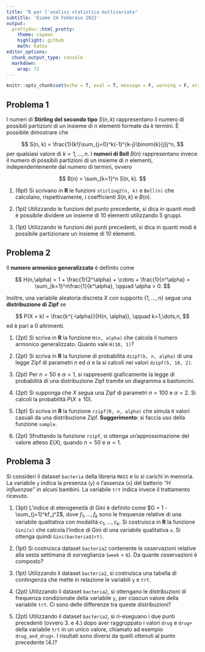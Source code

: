 ```yaml
---
title: "R per l'analisi statistica multivariata"
subtitle: 'Esame 24 Febbraio 2021'
output: 
  prettydoc::html_pretty:
    theme: cayman
    highlight: github
    math: katex
editor_options: 
  chunk_output_type: console
  markdown: 
    wrap: 72
---
```


```r
knitr::opts_chunk$set(echo = T, eval = T, message = F, warning = F, error = F, comment = NA, cache = F, include = T, R.options = list(width = 220))
```

## Problema 1

I numeri di **Stirling del secondo tipo** $S(n,k)$ rappresentano il
numero di possibili partizioni di un insieme di $n$ elementi formate da
$k$ termini. È possibile dimostrare che

$$
S(n, k) = \frac{1}{k!}\sum_{j=0}^k(-1)^{k-j}\binom{k}{j}j^n, 
$$ per qualsiasi valore di $k =1,\dots,n$. I **numeri di Bell** $B(n)$
rappresentano invece il numero di possibili partizioni di un insieme di
$n$ elementi, independentemente dal numero di termini, ovvero

$$
B(n) = \sum_{k=1}^n S(n, k).
$$

1.  (6pt) Si scrivano in **R** le funzioni `stirling2(n, k)` e `Bell(n)`
    che calcolano, rispettivamente, i coefficienti $S(n,k)$ e $B(n)$.

2.  (1pt) Utilizzando le funzioni del punto precedente, si dica in
    quanti modi è possibile dividere un insieme di $10$ elementi
    utilizzando $5$ gruppi.

3.  (1pt) Utilizzando le funzioni dei punti precedenti, si dica in
    quanti modi è possibile partizionare un insieme di $10$ elementi.

## Problema 2

Il **numero armonico generalizzato** è definito come

$$
H(n,\alpha) = 1 + \frac{1}{2^\alpha} + \cdots + \frac{1}{n^\alpha} = \sum_{k=1}^n\frac{1}{k^\alpha}, \qquad \alpha > 0.
$$

Inoltre, una variabile aleatoria discreta $X$ con supporto
$\{1,\dots, n\}$ segue una **distribuzione di Zipf** se

$$
P(X = k) = \frac{k^{-\alpha}}{H(n, \alpha)}, \qquad k=1,\dots,n,
$$ ed è pari a $0$ altrimenti.

1.  (2pt) Si scriva in **R** la funzione `H(n, alpha)` che calcola il
    numero armonico generalizzato. Quanto vale `H(10, 1)`?

2.  (2pt) Si scriva in **R** la funzione di probabilità
    `dzipf(k, n, alpha)` di una legge Zipf di parametri $n$ ed $\alpha$
    e la si calcoli nei valori `dzipf(5, 10, 2)`.

3.  (2pt) Per $n = 50$ e $\alpha = 1$, si rappresenti graficamente la
    legge di probabilità di una distribuzione Zipf tramite un diagramma
    a bastoncini.

4.  (2pt) Si supponga che $X$ segua una Zipf di parametri $n = 100$ e
    $\alpha = 2$. Si calcoli la probabilità $P(X \ge 10)$.

5.  (3pt) Si scriva in **R** la funzione `rzipf(R, n, alpha)` che simula
    `R` valori casuali da una distribuzione Zipf. **Suggerimento**: si
    faccia uso della funzione `sample`.

6.  (2pt) Sfruttando la funzione `rzipf`, si ottenga un'approssimazione
    del valore atteso $E(X)$, quando $n = 50$ e $\alpha = 1$.

## Problema 3

Si consideri il dataset `bacteria` della libreria `MASS` e lo si carichi
in memoria. La variabile `y` indica la presenza (`y`) o l'assenza (`n`)
del batterio *"H influenzae"* in alcuni bambini. La variabile `trt`
indica invece il trattamento ricevuto.

1.  (3pt) L'indice di eterogeneità di Gini è definito come
    $G = 1 - \sum_{j=1}^kf_j^2$, dove $f_1,\dots,f_k$ sono le frequenze
    relative di una variabile qualitativa con modalità $c_1,\dots,c_k$.
    Si costruisca in **R** la funzione `Gini(x)` che calcola l'indice di
    Gini di una variabile qualitativa `x`. Si ottenga quindi
    `Gini(bacteria$trt)`.

2.  (1pt) Si costruisca dataset `bacteria2` contenente le osservazioni
    relative alla sesta settimana di sorveglianza (`week` = `6`). Da
    quante osservazioni è composto?

3.  (1pt) Utilizzando il dataset `bacteria2`, si costruisca una tabella
    di contingenza che mette in relazione le variabili `y` e `trt`.

4.  (2pt) Utilizzando il dataset `bacteria2`, si ottengano le
    distribuzioni di frequenza condizionate della variabile `y`, per
    ciascun valore della variabile `trt`. Ci sono delle differenze tra
    queste distribuzioni?

5.  (2pt) Utilizzando il dataset `bacteria2`, si ri-eseguano i due punti
    precedenti (ovvero 3. e 4.) dopo aver raggruppato i valori `drug` e
    `drug+` della variabile `trt` in un unico valore, chiamato ad
    esempio `drug_and_drug+`. I risultati sono diversi da quelli
    ottenuti al punto precedente (4.)?
